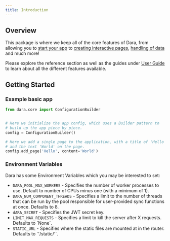 ```yaml
---
title: Introduction
---
```


## Overview

This package is where we keep all of the core features of Dara, from allowing you to [start your app](../../getting-started/local-setup#running-your-application) to [creating interactive pages](../../getting-started/interactivity), [handling of data](../../getting-started/handling-data) and much more!

Please explore the reference section as well as the guides under [User Guide](../../getting-started/local-setup) to learn about all the different features available.

## Getting Started

### Example basic app

```python
from dara.core import ConfigurationBuilder


# Here we initialize the app config, which uses a Builder pattern to
# build up the app piece by piece.
config = ConfigurationBuilder()

# Here we add a single page to the application, with a title of 'Hello'
# and the text 'World' on the page.
config.add_page('Hello', content='World')
```

### Environment Variables

Dara has some Environment Variables which you may be interested to set:

<ul>
  <li>
    <code>DARA_POOL_MAX_WORKERS</code> - Specifies the number of worker
    processes to use. Default to number of CPUs minus one (with a minimum of 1).
  </li>
  <li>
    <code>DARA_NUM_COMPONENT_THREADS</code> - Specifies a limit to the number of
    threads that can be run by the pool responsible for user-provided sync
    functions at once. Defaults to 8.
  </li>
  <li>
    <code>dARA_SECRET</code> - Specifies the JWT secret key.
  </li>
  <li>
    <code>LIMIT_MAX_REQUESTS</code> - Specifies a limit to kill the server after
    X requests. Defaults to `None`.
  </li>
  <li>
    <code>STATIC_URL</code> - Specifies where the static files are mounted at in
    the router. Defaults to `'/static/'`.
  </li>
</ul>
